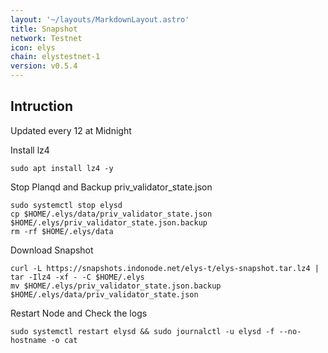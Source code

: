 ```yaml
---
layout: '~/layouts/MarkdownLayout.astro'
title: Snapshot
network: Testnet
icon: elys
chain: elystestnet-1
version: v0.5.4
---
```

## Intruction
Updated every 12 at Midnight

 Install lz4
```
sudo apt install lz4 -y
```

 Stop Planqd and Backup priv_validator_state.json
```
sudo systemctl stop elysd
cp $HOME/.elys/data/priv_validator_state.json $HOME/.elys/priv_validator_state.json.backup
rm -rf $HOME/.elys/data
```

 Download Snapshot
```
curl -L https://snapshots.indonode.net/elys-t/elys-snapshot.tar.lz4 | tar -Ilz4 -xf - -C $HOME/.elys
mv $HOME/.elys/priv_validator_state.json.backup $HOME/.elys/data/priv_validator_state.json
```

 Restart Node and Check the logs

```
sudo systemctl restart elysd && sudo journalctl -u elysd -f --no-hostname -o cat
```
